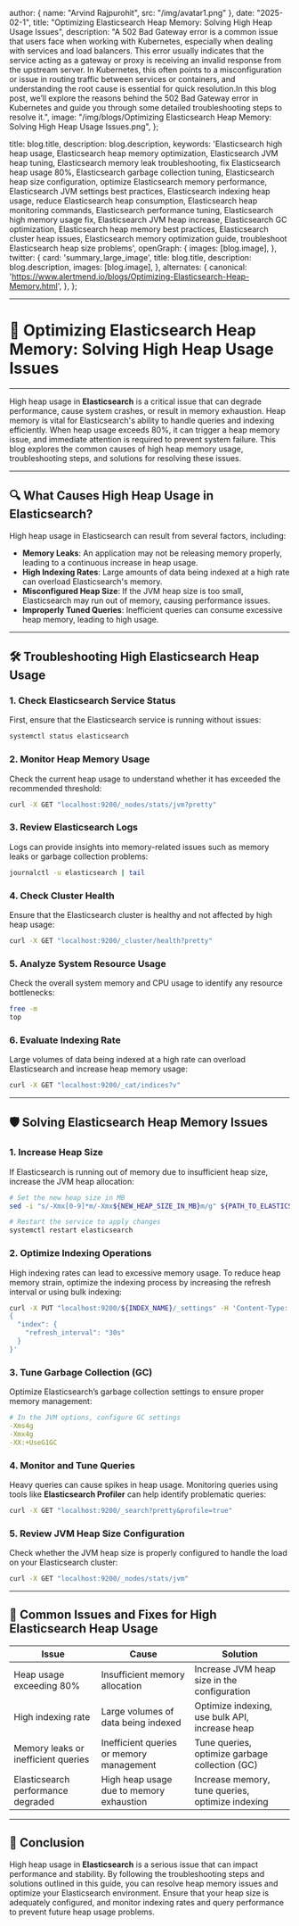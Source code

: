 
  author: { name: "Arvind Rajpurohit", src: "/img/avatar1.png" },
  date: "2025-02-1",
  title: "Optimizing Elasticsearch Heap Memory: Solving High Heap Usage Issues",
  description:
    "A 502 Bad Gateway error is a common issue that users face when working with Kubernetes, especially when dealing with services and load balancers. This error usually indicates that the service acting as a gateway or proxy is receiving an invalid response from the upstream server. In Kubernetes, this often points to a misconfiguration or issue in routing traffic between services or containers, and understanding the root cause is essential for quick resolution.In this blog post, we’ll explore the reasons behind the 502 Bad Gateway error in Kubernetes and guide you through some detailed troubleshooting steps to resolve it.",
  image:
    "/img/blogs/Optimizing Elasticsearch Heap Memory: Solving High Heap Usage Issues.png",
};

  title: blog.title,
  description: blog.description,
  keywords:
    'Elasticsearch high heap usage, Elasticsearch heap memory optimization, Elasticsearch JVM heap tuning, Elasticsearch memory leak troubleshooting, fix Elasticsearch heap usage 80%, Elasticsearch garbage collection tuning, Elasticsearch heap size configuration, optimize Elasticsearch memory performance, Elasticsearch JVM settings best practices, Elasticsearch indexing heap usage, reduce Elasticsearch heap consumption, Elasticsearch heap monitoring commands, Elasticsearch performance tuning, Elasticsearch high memory usage fix, Elasticsearch JVM heap increase, Elasticsearch GC optimization, Elasticsearch heap memory best practices, Elasticsearch cluster heap issues, Elasticsearch memory optimization guide, troubleshoot Elasticsearch heap size problems',
  openGraph: {
    images: [blog.image],
  },
   twitter: {
    card: 'summary_large_image',
    title: blog.title,
    description: blog.description,
    images: [blog.image],
  },
  alternates: {
    canonical: 'https://www.alertmend.io/blogs/Optimizing-Elasticsearch-Heap-Memory.html',
  },
};



---
# 🚨 **Optimizing Elasticsearch Heap Memory: Solving High Heap Usage Issues**
---

High heap usage in **Elasticsearch** is a critical issue that can degrade performance, cause system crashes, or result in memory exhaustion. Heap memory is vital for Elasticsearch's ability to handle queries and indexing efficiently. When heap usage exceeds 80%, it can trigger a heap memory issue, and immediate attention is required to prevent system failure. This blog explores the common causes of high heap memory usage, troubleshooting steps, and solutions for resolving these issues.

---

## 🔍 **What Causes High Heap Usage in Elasticsearch?**

High heap usage in Elasticsearch can result from several factors, including:
- **Memory Leaks**: An application may not be releasing memory properly, leading to a continuous increase in heap usage.
- **High Indexing Rates**: Large amounts of data being indexed at a high rate can overload Elasticsearch's memory.
- **Misconfigured Heap Size**: If the JVM heap size is too small, Elasticsearch may run out of memory, causing performance issues.
- **Improperly Tuned Queries**: Inefficient queries can consume excessive heap memory, leading to high usage.

---

## 🛠️ **Troubleshooting High Elasticsearch Heap Usage**

### 1. **Check Elasticsearch Service Status**
First, ensure that the Elasticsearch service is running without issues:
```bash
systemctl status elasticsearch
```

### 2. **Monitor Heap Memory Usage**
Check the current heap usage to understand whether it has exceeded the recommended threshold:
```bash
curl -X GET "localhost:9200/_nodes/stats/jvm?pretty"
```

### 3. **Review Elasticsearch Logs**
Logs can provide insights into memory-related issues such as memory leaks or garbage collection problems:
```bash
journalctl -u elasticsearch | tail
```

### 4. **Check Cluster Health**
Ensure that the Elasticsearch cluster is healthy and not affected by high heap usage:
```bash
curl -X GET "localhost:9200/_cluster/health?pretty"
```

### 5. **Analyze System Resource Usage**
Check the overall system memory and CPU usage to identify any resource bottlenecks:
```bash
free -m
top
```

### 6. **Evaluate Indexing Rate**
Large volumes of data being indexed at a high rate can overload Elasticsearch and increase heap memory usage:
```bash
curl -X GET "localhost:9200/_cat/indices?v"
```

---

## 🛡️ **Solving Elasticsearch Heap Memory Issues**

### 1. **Increase Heap Size**
If Elasticsearch is running out of memory due to insufficient heap size, increase the JVM heap allocation:
```bash
# Set the new heap size in MB
sed -i "s/-Xmx[0-9]*m/-Xmx${NEW_HEAP_SIZE_IN_MB}m/g" ${PATH_TO_ELASTICSEARCH_CONFIG_FILE}

# Restart the service to apply changes
systemctl restart elasticsearch
```

### 2. **Optimize Indexing Operations**
High indexing rates can lead to excessive memory usage. To reduce heap memory strain, optimize the indexing process by increasing the refresh interval or using bulk indexing:
```bash
curl -X PUT "localhost:9200/${INDEX_NAME}/_settings" -H 'Content-Type: application/json' -d'
{
  "index": {
    "refresh_interval": "30s"
  }
}'
```

### 3. **Tune Garbage Collection (GC)**
Optimize Elasticsearch’s garbage collection settings to ensure proper memory management:
```yaml
# In the JVM options, configure GC settings
-Xms4g
-Xmx4g
-XX:+UseG1GC
```

### 4. **Monitor and Tune Queries**
Heavy queries can cause spikes in heap usage. Monitoring queries using tools like **Elasticsearch Profiler** can help identify problematic queries:
```bash
curl -X GET "localhost:9200/_search?pretty&profile=true"
```

### 5. **Review JVM Heap Size Configuration**
Check whether the JVM heap size is properly configured to handle the load on your Elasticsearch cluster:
```bash
curl -X GET "localhost:9200/_nodes/stats/jvm"
```

---

## 🔄 **Common Issues and Fixes for High Elasticsearch Heap Usage**

| **Issue**                              | **Cause**                                      | **Solution**                                      |
|----------------------------------------|------------------------------------------------|---------------------------------------------------|
| Heap usage exceeding 80%               | Insufficient memory allocation                 | Increase JVM heap size in the configuration       |
| High indexing rate                     | Large volumes of data being indexed            | Optimize indexing, use bulk API, increase heap    |
| Memory leaks or inefficient queries    | Inefficient queries or memory management       | Tune queries, optimize garbage collection (GC)    |
| Elasticsearch performance degraded     | High heap usage due to memory exhaustion       | Increase memory, tune queries, optimize indexing  |

---

## 🚀 **Conclusion**

High heap usage in **Elasticsearch** is a serious issue that can impact performance and stability. By following the troubleshooting steps and solutions outlined in this guide, you can resolve heap memory issues and optimize your Elasticsearch environment. Ensure that your heap size is adequately configured, and monitor indexing rates and query performance to prevent future heap usage problems.
